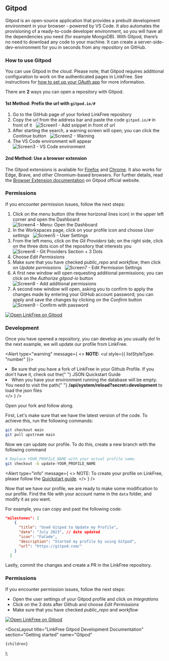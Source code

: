 
## Gitpod

Gitpod is an open-source application that provides a prebuilt development environment in your browser - powered by VS Code. It also automates the provisioning of a ready-to-code developer environment, so you will have all the dependencies you need (for example MongoDB). With Gitpod, there’s no need to download any code to your machine. It can create a server-side-dev-environment for you in seconds from any repository on GitHub.

### How to use Gitpod

You can use Gitpod in the cloud. Please note, that Gitpod requires additional configuration to work on the authenticated pages in LinkFree. See instructions for [how to set up your OAuth app](/docs/environments/environment-variables) for more information.

There are **2** ways you can open a repository with Gitpod.

#### 1st Method: Prefix the url with `gitpod.io/#`

1. Go to the GitHub page of your forked LinkFree repository
2. Copy the url from the address bar and paste the code `gitpod.io/#` in front of it
&nbsp;
  ![Screen1 - Add snippet in front of url](https://user-images.githubusercontent.com/107807044/254932727-3137032b-337c-418e-9e65-9e705a58dec9.png)
&nbsp;
3. After starting the search, a warning screen will open; you can click the *Continue* button
&nbsp;
![Screen2 - Warning](https://user-images.githubusercontent.com/107807044/254932761-1151f3fc-944b-4930-97f4-966ee7186d74.png)
&nbsp;
4. The VS Code environment will appear
&nbsp;
![Screen3 - VS Code environment](https://user-images.githubusercontent.com/107807044/254932795-70d500aa-8828-43ef-8572-3b9b58d0e0e7.png)
&nbsp;

#### 2nd Method: Use a browser extension
The Gitpod extensions is available for [Firefox](https://addons.mozilla.org/it/firefox/addon/gitpod/) and [Chrome](https://chrome.google.com/webstore/detail/gitpod-always-ready-to-co/dodmmooeoklaejobgleioelladacbeki). It also works for Edge, Brave, and other Chromium-based browsers.
For further details, read the [Browser Extension documentation](https://www.gitpod.io/docs/configure/user-settings/browser-extension) on Gitpod official website.

### Permissions
If you encounter permission issues, follow the next steps:

1. Click on the menu button (the three horizonal lines icon) in the upper left corner and open the Dashboard
&nbsp;
![Screen4 - Menu: Open the Dashboard](https://user-images.githubusercontent.com/107807044/254932845-ab2e5a34-e220-44e6-b501-7ca9af881218.png)
&nbsp;
2. In the Workspaces page, click on your profile icon and choose *User settings*
&nbsp;
![Screen5 - User Settings](https://user-images.githubusercontent.com/107807044/254932891-6a446028-147e-47e0-99a9-82874a949129.png)
&nbsp;
3. From the left menu, click on the _Git Providers_ tab; on the right side, click on the three dots icon of the repository that interests you
&nbsp;
![Screen6 - Git Providers Section + 3 Dots](https://user-images.githubusercontent.com/107807044/254932921-2ff82496-2f23-4aab-9534-41cc8d481b59.png)
&nbsp;
4. Choose _Edit Permissions_
5. Make sure that you have checked _public_repo_ and _workflow_, then click on *Update permissions*
&nbsp;
![Screen7 - Edit Permission Settings](https://user-images.githubusercontent.com/107807044/254932967-e2e73598-1389-4e78-82dd-c21315e9650e.png)
&nbsp;
6. A first new window will open requesting additional permissions; you can click on the *Authorize gitpod-io* button
&nbsp;
![Screen8 - Add additional permissions](https://user-images.githubusercontent.com/107807044/254933012-ee8e10f1-ce60-4449-b4d3-c39a8dcd7ba6.png)
&nbsp;
7. A second new window will open, asking you to confirm to apply the changes made by entering your GitHub account password; you can apply and save the changes by clicking on the *Confirm* button 
&nbsp;
![Screen9 - Confirm with password](https://user-images.githubusercontent.com/107807044/254933034-d62098c3-b37c-4540-87d9-8d4fd641696e.png)
&nbsp;


[![Open LinkFree on Gitpod](https://img.shields.io/badge/Gitpod-Ready--to--Code-blue?logo=gitpod)](https://gitpod.io/#https://github.com/EddieHubCommunity/LinkFree)

### Development

Once you have opened a repository, you can develop as you usually do! In the next example, we will update our profile from LinkFree.

<Alert
  type="warning"
  message={
    <>
      <strong>NOTE:</strong>
      <ul style={{ listStyleType: "number" }}>
        <li>
          Be sure that you have a fork of LinkFree in your Github Profile. If
          you don't have it, check out the{" "}
          <Link href="https://linkfree.io/docs/quickstart-json">
            JSON Quickstart Guide
          </Link>
        </li>
        <li>
          When you have your environment running the database will be empty. You
          need to visit the path{" "}
          <strong>/api/system/reload?secret=development</strong> to load the
          json files
        </li>
      </ul>
    </>
  }
/>

Open your fork and follow along.

First, Let's make sure that we have the latest version of the code. To achieve this, run the following commands:

```bash
git checkout main
git pull upstream main
```

Now we can update our profile. To do this, create a new branch with the following command

```bash
# Replace YOUR_PROFILE_NAME with your actual profile name.
git checkout -b update-YOUR_PROFILE_NAME
```

<Alert type="info" message={ <> NOTE: To create your profile on LinkFree, please follow the [Quickstart guide](https://linkfree.io/docs/quickstart). </> } />

Now that we have our profile, we are ready to make some modification to our profile. Find the file with your account name in the `data` folder, and modify it as you want.

For example, you can copy and past the following code:

```json
"milestones": [
    {
      "title": "Used Gitpod to Update my Profile",
      "date": "July 2023", // date updated
      "icon": "FaCode",
      "description": "Started my profile by using Gitpod",
      "url": "https://gitpod.com/"
    }
  ]
```

Lastly, commit the changes and create a PR in the LinkFree repository.

### Permissions

If you encounter permission issues, follow the next steps:

- Open the user settings of your Gitpod profile and click on _Integrations_
- Click on the 3 dots after Github and choose _Edit Permissions_
- Make sure that you have checked _public_repo_ and _workflow_

[![Open LinkFree on Gitpod](https://img.shields.io/badge/Gitpod-Ready--to--Code-blue?logo=gitpod)](https://gitpod.io#https://github.com/EddieHubCommunity/LinkFree)

  <DocsLayout
    title="LinkFree Gitpod Development Documentation"
    section="Getting started"
    name="Gitpod"
  >
    {children}
  </DocsLayout>
);
